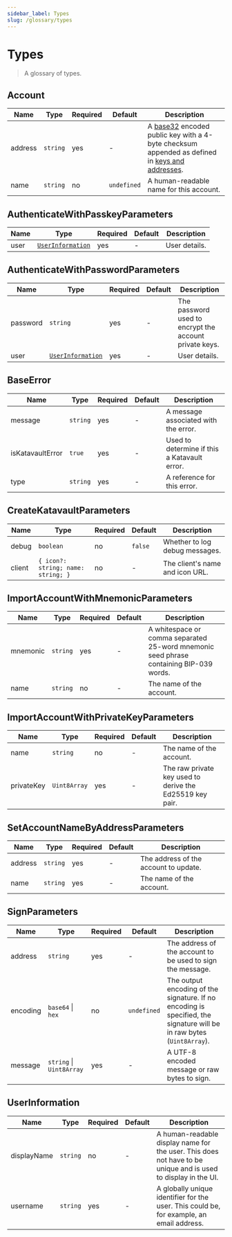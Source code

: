 ```yaml
---
sidebar_label: Types
slug: /glossary/types
---
```



# Types

> A glossary of types.

<SectionBreak />

## Account

| Name    | Type     | Required | Default     | Description                                                                                                                      |
|---------|----------|----------|-------------|----------------------------------------------------------------------------------------------------------------------------------|
| address | `string` | yes      | -           | A [base32][rfc4648_6] encoded public key with a 4-byte checksum appended as defined in [keys and addresses][keys-and-addresses]. |
| name    | `string` | no       | `undefined` | A human-readable name for this account.                                                                                          |

<SectionBreak />

## AuthenticateWithPasskeyParameters

| Name     | Type                                  | Required | Default | Description                                            |
|----------|---------------------------------------|----------|---------|--------------------------------------------------------|
| user     | [`UserInformation`](#userinformation) | yes      | -       | User details.                                          |

<SectionBreak />

## AuthenticateWithPasswordParameters

| Name     | Type                                  | Required | Default | Description                                            |
|----------|---------------------------------------|----------|---------|--------------------------------------------------------|
| password | `string`                              | yes      | -       | The password used to encrypt the account private keys. |
| user     | [`UserInformation`](#userinformation) | yes      | -       | User details.                                          |

<SectionBreak />

## BaseError

| Name             | Type     | Required | Default | Description                                  |
|------------------|----------|----------|---------|----------------------------------------------|
| message          | `string` | yes      | -       | A message associated with the error.         |
| isKatavaultError | `true`   | yes      | -       | Used to determine if this a Katavault error. |
| type             | `string` | yes      | -       | A reference for this error.                  |

<SectionBreak />

## CreateKatavaultParameters

| Name   | Type                                  | Required | Default | Description                     |
|--------|---------------------------------------|----------|---------|---------------------------------|
| debug  | `boolean`                             | no       | `false` | Whether to log debug messages.  |
| client | `{ icon?: string; name: string; }`    | no       | -       | The client's name and icon URL. |

<SectionBreak />

## ImportAccountWithMnemonicParameters

| Name     | Type     | Required | Default | Description                                                                            |
|----------|----------|----------|---------|----------------------------------------------------------------------------------------|
| mnemonic | `string` | yes      | -       | A whitespace or comma separated 25-word mnemonic seed phrase containing BIP-039 words. |
| name     | `string` | no       | -       | The name of the account.                                                               |

<SectionBreak />

## ImportAccountWithPrivateKeyParameters

| Name       | Type         | Required | Default | Description                                              |
|------------|--------------|----------|---------|----------------------------------------------------------|
| name       | `string`     | no       | -       | The name of the account.                                 |
| privateKey | `Uint8Array` | yes      | -       | The raw private key used to derive the Ed25519 key pair. |

<SectionBreak />

## SetAccountNameByAddressParameters

| Name    | Type     | Required | Default | Description                           |
|---------|----------|----------|---------|---------------------------------------|
| address | `string` | yes      | -       | The address of the account to update. |
| name    | `string` | yes      | -       | The name of the account.              |

<SectionBreak />

## SignParameters

| Name     | Type                     | Required | Default     | Description                                                                                                           |
|----------|--------------------------|----------|-------------|-----------------------------------------------------------------------------------------------------------------------|
| address  | `string`                 | yes      | -           | The address of the account to be used to sign the message.                                                            |
| encoding | `base64` \| `hex`        | no       | `undefined` | The output encoding of the signature. If no encoding is specified, the signature will be in raw bytes (`Uint8Array`). |
| message  | `string` \| `Uint8Array` | yes      | -           | A UTF-8 encoded message or raw bytes to sign.                                                                         |

<SectionBreak />

## UserInformation

| Name        | Type     | Required | Default | Description                                                                                                   |
|-------------|----------|----------|---------|---------------------------------------------------------------------------------------------------------------|
| displayName | `string` | no       | -       | A human-readable display name for the user. This does not have to be unique and is used to display in the UI. |
| username    | `string` | yes      | -       | A globally unique identifier for the user. This could be, for example, an email address.                      |

<!-- links -->
[keys-and-addresses]: https://developer.algorand.org/docs/get-details/accounts/#keys-and-addresses
[rfc4648_6]: https://datatracker.ietf.org/doc/html/rfc4648#section-6
